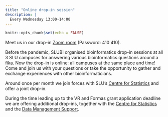 ```yaml
---
title: "Online drop-in session"
description: |
  Every Wednesday 13:00-14:00
---
```


```r
knitr::opts_chunk$set(echo = FALSE)
```

Meet us in our drop-in [Zoom room](https://slu-se.zoom.us/j/69486568642) (Password: 410 410).

Before the pandemic, SLUBI organised bioinformatics drop-in sessions at all 3 SLU campuses for answering various bioinformatics questions around a fika. Now the drop-in is online: all campuses at the same place and time! Come and join us with your questions or take the opportunity to gather and exchange experiences with other bioinformaticians.

Around once per month we join forces with SLU's [Centre for Statistics](https://www.slu.se/en/Collaborative-Centres-and-Projects/centreforstatistics/) and offer a joint drop-in. 

During the time leading up to the VR and Formas grant application deadline we are offering additional drop-ins, together with the [Centre for Statistics](https://www.slu.se/en/Collaborative-Centres-and-Projects/centreforstatistics/) and the [Data Management Support](https://www.slu.se/en/subweb/library/publish-and-analyse/archiving-and-publishing-research-data/). 